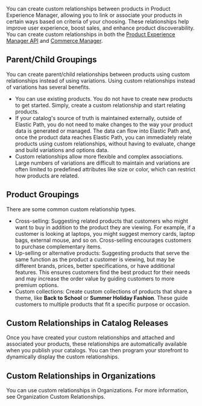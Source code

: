 You can create custom relationships between products in Product Experience Manager, allowing you to link or associate your products in certain ways based on criteria of your choosing. These relationships help improve user experience, boost sales, and enhance product discoverability. You can create custom relationships in both the [Product Experience Manager API](/docs/api/pxm/products/product-experience-manager-introduction) and [Commerce Manager](/ui).

## Parent/Child Groupings

You can create parent/child relationships between products using custom relationships instead of using variations. Using custom relationships instead of variations has several benefits.

- You can use existing products. You do not have to create new products to get started. Simply, create a custom relationship and start relating products.
- If your catalog's source of truth is maintained externally, outside of Elastic Path, you do not need to make changes to the way your product data is generated or managed. The data can flow into Elastic Path and, once the product data reaches Elastic Path, you can immediately relate products using custom relationships, without having to evaluate, change and build variations and options data.
- Custom relationships allow more flexible and complex associations. Large numbers of variations are difficult to maintain and variations are often limited to predefined attributes like size or color, which can restrict how products are related.

## Product Groupings

There are some common custom relationship types.

- Cross-selling: Suggesting related products that customers who might want to buy in addition to the product they are viewing. For example, if a customer is looking at laptops, you might suggest memory cards, laptop bags, external mouse, and so on. Cross-selling encourages customers to purchase complementary items.
- Up-selling or alternative products: Suggesting products that serve the same function as the product a customer is viewing, but may be different brands, prices, better specifications, or have additional features. This ensures customers find the best product for their needs and may increase the order value by guiding customers to more premium options.
- Custom collections: Create custom collections of products that share a theme, like **Back to School** or **Summer Holiday Fashion**. These guide customers to multiple products that fit a specific purpose or occasion.

## Custom Relationships in Catalog Releases

Once you have created your custom relationships and attached and associated your products, these relationships are automatically available when you publish your catalogs. You can then program your storefront to dynamically display the custom relationships.

## Custom Relationships in Organizations

You can use custom relationships in Organizations. For more information, see Organization Custom Relationships.

